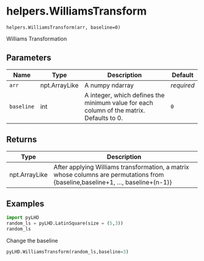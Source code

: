 # helpers.WilliamsTransform { #pyLHD.helpers.WilliamsTransform }

`helpers.WilliamsTransform(arr, baseline=0)`

Williams Transformation

## Parameters

| Name       | Type          | Description                                                                              | Default    |
|------------|---------------|------------------------------------------------------------------------------------------|------------|
| `arr`      | npt.ArrayLike | A numpy ndarray                                                                          | _required_ |
| `baseline` | int           | A integer, which defines the minimum value for each column of the matrix. Defaults to 0. | `0`        |

## Returns

| Type          | Description                                                                                                                     |
|---------------|---------------------------------------------------------------------------------------------------------------------------------|
| npt.ArrayLike | After applying Williams transformation, a matrix whose columns are permutations from {baseline,baseline+1, ..., baseline+(n-1)} |

## Examples



```python
import pyLHD
random_ls = pyLHD.LatinSquare(size = (5,3))
random_ls
```
Change the baseline
```python
pyLHD.WilliamsTransform(random_ls,baseline=3)
```